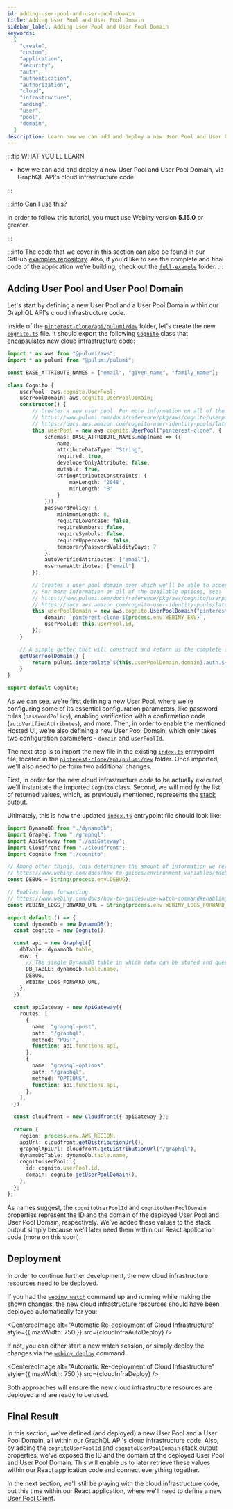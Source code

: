 ```yaml
---
id: adding-user-pool-and-user-pool-domain
title: Adding User Pool and User Pool Domain
sidebar_label: Adding User Pool and User Pool Domain
keywords:
  [
    "create",
    "custom",
    "application",
    "security",
    "auth",
    "authentication",
    "authorization",
    "cloud",
    "infrastructure",
    "adding",
    "user",
    "pool",
    "domain",
  ]
description: Learn how we can add and deploy a new User Pool and User Pool Domain, via GraphQL API's cloud infrastructure code.
---
```



:::tip WHAT YOU’LL LEARN

- how we can add and deploy a new User Pool and User Pool Domain, via GraphQL API's cloud infrastructure code

:::

:::info Can I use this?

In order to follow this tutorial, you must use Webiny version **5.15.0** or greater.

:::

:::info
The code that we cover in this section can also be found in our GitHub [examples repository](https://github.com/webiny/webiny-examples/tree/master/create-custom-application/05-security/03-cloud-infrastructure/01-adding-user-pool-and-user-pool-domain). Also, if you'd like to see the complete and final code of the application we're building, check out the [`full-example`](https://github.com/webiny/webiny-examples/tree/master/create-custom-application/full-example) folder.
:::

## Adding User Pool and User Pool Domain

Let's start by defining a new User Pool and a User Pool Domain within our GraphQL API's cloud infrastructure code.

Inside of the [`pinterest-clone/api/pulumi/dev`](#) folder, let's create the new [`cognito.ts`](#) file. It should export the following [`Cognito`](#) class that encapsulates new cloud infrastructure code:

```ts title="pinterest-clone/api/pulumi/dev/cognito.ts" {13,41}
import * as aws from "@pulumi/aws";
import * as pulumi from "@pulumi/pulumi";

const BASE_ATTRIBUTE_NAMES = ["email", "given_name", "family_name"];

class Cognito {
    userPool: aws.cognito.UserPool;
    userPoolDomain: aws.cognito.UserPoolDomain;
    constructor() {
        // Creates a new user pool. For more information on all of the available options, see:
        // https://www.pulumi.com/docs/reference/pkg/aws/cognito/userpool/
        // https://docs.aws.amazon.com/cognito-user-identity-pools/latest/APIReference/API_CreateUserPool.html
        this.userPool = new aws.cognito.UserPool("pinterest-clone", {
            schemas: BASE_ATTRIBUTE_NAMES.map(name => ({
                name,
                attributeDataType: "String",
                required: true,
                developerOnlyAttribute: false,
                mutable: true,
                stringAttributeConstraints: {
                    maxLength: "2048",
                    minLength: "0"
                }
            })),
            passwordPolicy: {
                minimumLength: 8,
                requireLowercase: false,
                requireNumbers: false,
                requireSymbols: false,
                requireUppercase: false,
                temporaryPasswordValidityDays: 7
            },
            autoVerifiedAttributes: ["email"],
            usernameAttributes: ["email"]
        });

        // Creates a user pool domain over which we'll be able to access the Hosted UI authentication flow.
        // For more information on all of the available options, see:
        // https://www.pulumi.com/docs/reference/pkg/aws/cognito/userpooldomain/
        // https://docs.aws.amazon.com/cognito-user-identity-pools/latest/APIReference/API_CreateUserPoolDomain.html
        this.userPoolDomain = new aws.cognito.UserPoolDomain("pinterest-clone", {
            domain: `pinterest-clone-${process.env.WEBINY_ENV}`,
            userPoolId: this.userPool.id,
        });
    }

    // A simple getter that will construct and return us the complete user pool domain.
    getUserPoolDomain() {
        return pulumi.interpolate`${this.userPoolDomain.domain}.auth.${process.env.AWS_REGION}.amazoncognito.com`;
    }
}

export default Cognito;
```

As we can see, we're first defining a new User Pool, where we're configuring some of its essential configuration parameters, like password rules (`passwordPolicy`), enabling verification with a confirmation code (`autoVerifiedAttributes`), and more. Then, in order to enable the mentioned Hosted UI, we're also defining a new User Pool Domain, which only takes two configuration parameters - `domain` and `userPoolId`.

The next step is to import the new file in the existing [`index.ts`](#) entrypoint file, located in the [`pinterest-clone/api/pulumi/dev`](#) folder. Once imported, we'll also need to perform two additional changes.

First, in order for the new cloud infrastructure code to be actually executed, we'll instantiate the imported `Cognito` class. Second, we will modify the list of returned values, which, as previously mentioned, represents the [stack output](/docs/tutorials/create-custom-application/security/getting-started#stack-output).

Ultimately, this is how the updated [`index.ts`](#) entrypoint file should look like:

```ts title="pinterest-clone/api/pulumi/dev/index.ts" {5,17,53-56}
import DynamoDB from "./dynamoDb";
import Graphql from "./graphql";
import ApiGateway from "./apiGateway";
import Cloudfront from "./cloudfront";
import Cognito from "./cognito";

// Among other things, this determines the amount of information we reveal on runtime errors.
// https://www.webiny.com/docs/how-to-guides/environment-variables/#debug-environment-variable
const DEBUG = String(process.env.DEBUG);

// Enables logs forwarding.
// https://www.webiny.com/docs/how-to-guides/use-watch-command#enabling-logs-forwarding
const WEBINY_LOGS_FORWARD_URL = String(process.env.WEBINY_LOGS_FORWARD_URL);

export default () => {
  const dynamoDb = new DynamoDB();
  const cognito = new Cognito();

  const api = new Graphql({
    dbTable: dynamoDb.table,
    env: {
      // The single DynamoDB table in which data can be stored and queried.
      DB_TABLE: dynamoDb.table.name,
      DEBUG,
      WEBINY_LOGS_FORWARD_URL,
    },
  });

  const apiGateway = new ApiGateway({
    routes: [
      {
        name: "graphql-post",
        path: "/graphql",
        method: "POST",
        function: api.functions.api,
      },
      {
        name: "graphql-options",
        path: "/graphql",
        method: "OPTIONS",
        function: api.functions.api,
      },
    ],
  });

  const cloudfront = new Cloudfront({ apiGateway });

  return {
    region: process.env.AWS_REGION,
    apiUrl: cloudfront.getDistributionUrl(),
    graphqlApiUrl: cloudfront.getDistributionUrl("/graphql"),
    dynamoDbTable: dynamoDb.table.name,
    cognitoUserPool: {
      id: cognito.userPool.id,
      domain: cognito.getUserPoolDomain(),
    },
  };
};
```

As names suggest, the `cognitoUserPoolId` and `cognitoUserPoolDomain` properties represent the ID and the domain of the deployed User Pool and User Pool Domain, respectively. We've added these values to the stack output simply because we'll later need them within our React application code (more on this soon).

## Deployment

In order to continue further development, the new cloud infrastructure resources need to be deployed.

If you had the [`webiny watch`](/docs/how-to-guides/use-watch-command) command up and running while making the shown changes, the new cloud infrastructure resources should have been deployed automatically for you:

<CenteredImage
  alt="Automatic Re-deployment of Cloud Infrastructure"
  style={{ maxWidth: 750 }}
  src={cloudInfraAutoDeploy}
/>

If not, you can either start a new watch session, or simply deploy the changes via the [`webiny deploy`](#) command.

<CenteredImage
  alt="Automatic Re-deployment of Cloud Infrastructure"
  style={{ maxWidth: 750 }}
  src={cloudInfraDeploy}
/>

Both approaches will ensure the new cloud infrastructure resources are deployed and are ready to be used.

## Final Result

In this section, we've defined (and deployed) a new User Pool and a User Pool Domain, all within our GraphQL API's cloud infrastructure code. Also, by adding the `cognitoUserPoolId` and `cognitoUserPoolDomain` stack output properties, we've exposed the ID and the domain of the deployed User Pool and User Pool Domain. This will enable us to later retrieve these values within our React application code and connect everything together.

In the next section, we'll still be playing with the cloud infrastructure code, but this time within our React application, where we'll need to define a new [User Pool Client](https://docs.aws.amazon.com/cognito/latest/developerguide/user-pool-settings-client-apps.html).
